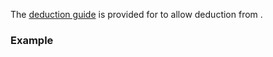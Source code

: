 {{title|deduction guides for {{tt|std::ranges::enumerate_view}}}}
{{cpp/ranges/enumerate_view/navbar}}

{{ddcl|since=c++23|header=ranges|
template&lt; class R &gt;
enumerate_view( R&amp;&amp; ) -&gt; enumerate_view&lt;views::all_t&lt;R&gt;&gt;;
}}

The [[cpp/language/class template argument deduction|deduction guide]] is provided for {{lc|std::ranges::enumerate_view}} to allow deduction from {{lconcept|range}}.

===Example===
{{example
|code=
|output=
}}

{{langlinks|de|es|fr|it|ja|pt|ru|zh}}
